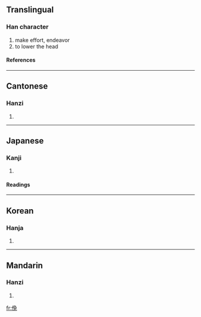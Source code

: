 ==Translingual==
===Han character===
{{Han char|rad=人|as=07|sn=9|four=2721<sub>6</sub>|canj=人弓日山 (ONAU)}}
# make effort, endeavor
# to lower the head
====References====
{{Han ref|kx=0105.150|dkj=00700|dj=0222.040|hdz=10164.050|uh=4FDB|ud=20443|bh=CDE9|bd=52713}}
----
==Cantonese==
===Hanzi===
{{yue-hanzi|jyut=|y=fu2, min5}}
# {{defn|Cantonese}}
----
==Japanese==
===Kanji===
{{ja-kanji|grade=|rs=人07}}
# {{defn|Japanese}} 
====Readings====
{{ja-readings|on=[[べん]] (ben), [[めん]] (men), [[ふ]] (fu)|kun=[[ふせる]] (fuseru)}}
----
==Korean==
===Hanja===
{{ko-hanja|hangeul=면|rv=myeon|mr=myŏn}}
# {{defn|Korean}}
----
==Mandarin==
===Hanzi===
{{cmn-hanzi|pin=[[fǔ]] (fu3)|wg=fu<sup>3</sup>}}
# {{defn|Mandarin}}

[[fr:俛]]